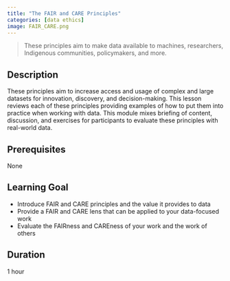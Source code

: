 ```yaml
---
title: "The FAIR and CARE Principles"
categories: [data ethics]
image: FAIR_CARE.png
---
```


> These principles aim to make data available to machines, researchers, Indigenous communities, policymakers, and more.

## Description
These principles aim to increase access and usage of complex and large datasets for innovation, discovery, and decision-making. This lesson reviews each of these principles providing examples of how to put them into practice when working with data. This module mixes briefing of content, discussion, and exercises for participants to evaluate these principles with real-world data.

## Prerequisites
None

## Learning Goal
- Introduce FAIR and CARE principles and the value it provides to data
- Provide a FAIR and CARE lens that can be applied to your data-focused work
- Evaluate the FAIRness and CAREness of your work and the work of others


## Duration
1 hour
